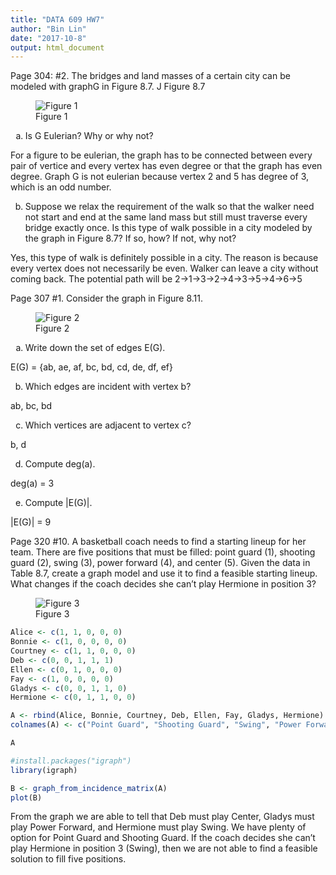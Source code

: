 ---
title: "DATA 609 HW7"
author: "Bin Lin"
date: "2017-10-8"
output: html_document
---


Page 304: #2. The bridges and land masses of a certain city can be modeled with graphG in Figure 8.7. J Figure 8.7

![Figure 1](/Users/blin261/Desktop/DATA609/Capture3.PNG)

a. Is G Eulerian? Why or why not?

For a figure to be eulerian, the graph has to be connected between every pair of vertice and every vertex has even degree or that the graph has even degree. Graph G is not eulerian because vertex 2 and 5 has degree of 3, which is an odd number.



b. Suppose we relax the requirement of the walk so that the walker need not start and end at the same land mass but still must traverse every bridge exactly once. Is this type of walk possible in a city modeled by the graph in Figure 8.7? If so, how? If not, why not?

Yes, this type of walk is definitely possible in a city. The reason is because every vertex does not necessarily be even. Walker can leave a city without coming back. The potential path will be 2->1->3->2->4->3->5->4->6->5




Page 307 #1. Consider the graph in Figure 8.11.

![Figure 2](/Users/blin261/Desktop/DATA609/Capture4.PNG)


a. Write down the set of edges E(G).

E(G) = {ab, ae, af, bc, bd, cd, de, df, ef}



b. Which edges are incident with vertex b?

ab, bc, bd



c. Which vertices are adjacent to vertex c?

b, d



d. Compute deg(a).

deg(a) = 3


e. Compute |E(G)|.

|E(G)| = 9


Page 320 #10. A basketball coach needs to find a starting lineup for her team. There are five positions that must be filled: point guard (1), shooting guard (2), swing (3), power forward (4), and center (5). Given the data in Table 8.7, create a graph model and use it to find a feasible starting lineup. What changes if the coach decides she can't play Hermione in position 3?

![Figure 3](/Users/blin261/Desktop/DATA609/Capture5.PNG)


```{r}

Alice <- c(1, 1, 0, 0, 0)
Bonnie <- c(1, 0, 0, 0, 0)
Courtney <- c(1, 1, 0, 0, 0)
Deb <- c(0, 0, 1, 1, 1)
Ellen <- c(0, 1, 0, 0, 0)
Fay <- c(1, 0, 0, 0, 0)
Gladys <- c(0, 0, 1, 1, 0)
Hermione <- c(0, 1, 1, 0, 0)

A <- rbind(Alice, Bonnie, Courtney, Deb, Ellen, Fay, Gladys, Hermione)
colnames(A) <- c("Point Guard", "Shooting Guard", "Swing", "Power Forward", "Cernter")

A
```


```{r}
#install.packages("igraph")
library(igraph)

B <- graph_from_incidence_matrix(A)
plot(B)
```

From the graph we are able to tell that Deb must play Center, Gladys must play Power Forward, and Hermione must play Swing. We have plenty of option for Point Guard and Shooting Guard. If the coach decides she can't play Hermione in position 3 (Swing), then we are not able to find a feasible solution to fill five positions. 
